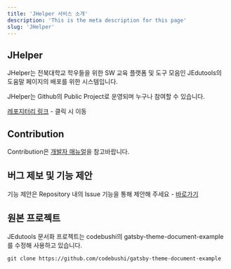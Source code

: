 ```yaml
---
title: 'JHelper 서비스 소개'
description: 'This is the meta description for this page'
slug: 'JHelper'
---
```


## JHelper

JHelper는 전북대학교 학우들을 위한 SW 교육 플랫폼 및 도구 모음인 JEdutools의 도움말 페이지의 배포를 위한 시스템입니다.

JHelper는 Github의 Public Project로 운영되며 누구나 참여할 수 있습니다.

[레포지터리 링크](https://github.com/JBNU-JEduTools/document) - 클릭 시 이동

## Contribution

Contribution은 [개발자 매뉴얼](https://jbnu-jedutools.github.io/document/JHelper/devManual)을 참고바랍니다.

## 버그 제보 및 기능 제안

기능 제안은 Repository 내의 Issue 기능을 통해 제안해 주세요 - [바로가기](https://github.com/JBNU-JEduTools/document/issues)

## 원본 프로젝트

JEdutools 문서화 프로젝트는 codebushi의 gatsby-theme-document-example를 수정해 사용하고 있습니다.
```
git clone https://github.com/codebushi/gatsby-theme-document-example
```
